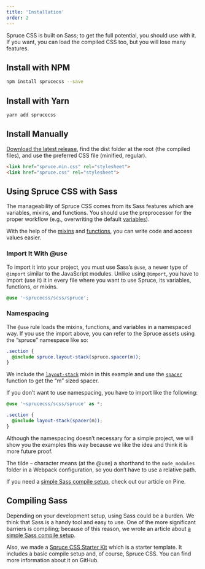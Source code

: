 ```yaml
---
title: 'Installation'
order: 2
---
```


<p className="lead">Spruce CSS is built on Sass; to get the full potential, you should use with it. If you want, you can load the compiled CSS too, but you will lose many features.</p>

## Install with NPM

```bash
npm install sprucecss --save
```

## Install with Yarn

```bash
yarn add sprucecss
```

## Install Manually

[Download the latest release](https://github.com/conedevelopment/sprucecss/archive/refs/heads/main.zip), find the dist folder at the root (the compiled files), and use the preferred CSS file (minified, regular).

```html
<link href="spruce.min.css" rel="stylesheet">
<link href="spruce.css" rel="stylesheet">
```

## Using Spruce CSS with Sass

The manageability of Spruce CSS comes from its Sass features which are variables, mixins, and functions. You should use the preprocessor for the proper workflow (e.g., overwriting the default [variables](/docs/sass/variables)).

With the help of the [mixins](/docs/sass/mixins) and [functions](/docs/sass/functions), you can write code and access values easier.

### Import It With @use

To import it into your project, you must use Sass’s `@use`, a newer type of `@import` similar to the JavaScript modules. Unlike using `@import`, you have to import (use it) it in every file where you want to use Spruce, its variables, functions, or mixins.

``` scss
@use '~sprucecss/scss/spruce';
```

### Namespacing

The `@use` rule loads the mixins, functions, and variables in a namespaced way. If you use the import above, you can refer to the Spruce assets using the “spruce” namespace like so:

```scss
.section {
  @include spruce.layout-stack(spruce.spacer(m));
}
```

We include the <a href="/docs/sass/mixins/#layout-stack" class="code-link">`layout-stack`</a> mixin in this example and use the <a href="/docs/sass/functions#spacer" class="code-link">`spacer`</a> function to get the “m” sized spacer.

If you don’t want to use namespacing, you have to import like the following:

```scss
@use '~sprucecss/scss/spruce' as *;

.section {
  @include layout-stack(spacer(m));
}
```

Although the namespacing doesn’t necessary for a simple project, we will show you the examples this way because we like the idea and think it is more future proof.

<Notification type="info">The tilde <code>~</code> character means (at the @use) a shorthand to the <code>node_modules</code> folder in a Webpack configuration, so you don’t have to use a relative path.</Notification>

If you need a [simple Sass compile setup](https://pineco.de/the-simplest-sass-compile-setup/), check out our article on Pine.

## Compiling Sass

Depending on your development setup, using Sass could be a burden. We think that Sass is a handy tool and easy to use. One of the more significant barriers is compiling; because of this reason, we wrote an article about [a simple Sass compile setup](https://pineco.de/the-simplest-sass-compile-setup/).

Also, we made a [Spruce CSS Starter Kit](https://github.com/conedevelopment/sprucecss-starter-kit) which is a starter template. It includes a basic compile setup and, of course, Spruce CSS. You can find more information about it on GitHub.
